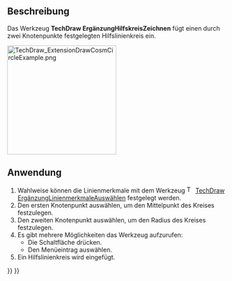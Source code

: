 <languages/>

{{Docnav/de
|[[TechDraw_CommandAddOffsetVertex/de|BefehlVersatzpunktHinzufügen]]
|[[TechDraw_ExtensionDrawCosmArc/de|ErgänzungHilfsbogenZeichnen]]
|[[TechDraw_Workbench/de|TechDraw]]
|IconL=TechDraw_CommandAddOffsetVertex.svg
|IconR=TechDraw_ExtensionDrawCosmArc.svg
|IconC=Workbench_TechDraw.svg
}}

{{GuiCommand/de
|Name=TechDraw ExtensionDrawCosmCircle
|Name/de=TechDraw ErgänzungHilfskreisZeichnen
|MenuLocation=TechDraw → Ergänzungen: Mittellinien/Gewinde → Hilfskreis hinzufügen
|Workbenches=[[TechDraw_Workbench/de|TechDraw]]
|Shortcut=
|Version=0.20
|SeeAlso=[[TechDraw_ExtensionDrawCosmArc/de|TechDraw ErgänzungHilfsbogenZeichnen]]
}}

<span id="Description"></span>
==Beschreibung==

Das Werkzeug '''TechDraw ErgänzungHilfskreisZeichnen''' fügt einen durch zwei Knotenpunkte festgelegten Hilfslinienkreis ein.

[[Image:TechDraw_ExtensionDrawCosmCircleExample.png|250px]]
{{Caption|Rechts ein eingefügter Hilfslinienkreis}}

<span id="Usage"></span>
==Anwendung==

# Wahlweise können die Linienmerkmale mit dem Werkzeug [[Image:TechDraw_ExtensionSelectLineAttributes.svg|16px]] [[TechDraw_ExtensionSelectLineAttributes/de|TechDraw ErgänzungLinienmerkmaleAuswählen]] festgelegt werden.
# Den ersten Knotenpunkt auswählen, um den Mittelpunkt des Kreises festzulegen.
# Den zweiten Knotenpunkt auswählen, um den Radius des Kreises festzulegen.
# Es gibt mehrere Möglichkeiten das Werkzeug aufzurufen:
#* Die Schaltfläche {{Button|[[Image:TechDraw_ExtensionDrawCosmCircle.svg|16px]] [[TechDraw_ExtensionDrawCosmCircle/de|Hilfskreis hinzufügen]]}} drücken.
#* Den Menüeintrag {{MenuCommand|TechDraw → Ergänzungen: Mittellinien/Gewinde → [[Image:TechDraw_ExtensionDrawCosmCircle.svg|16px]] Hilfskreis hinzufügen}} auswählen.
# Ein Hilfslinienkreis wird eingefügt.


{{Docnav/de
|[[TechDraw_CommandAddOffsetVertex/de|BefehlVersatzpunktHinzufügen]]
|[[TechDraw_ExtensionDrawCosmArc/de|ErgänzungHilfsbogenZeichnen]]
|[[TechDraw_Workbench/de|TechDraw]]
|IconL=TechDraw_CommandAddOffsetVertex.svg
|IconR=TechDraw_ExtensionDrawCosmArc.svg
|IconC=Workbench_TechDraw.svg
}}

{{TechDraw_Tools_navi{{#translation:}}}}
{{Userdocnavi{{#translation:}}}}